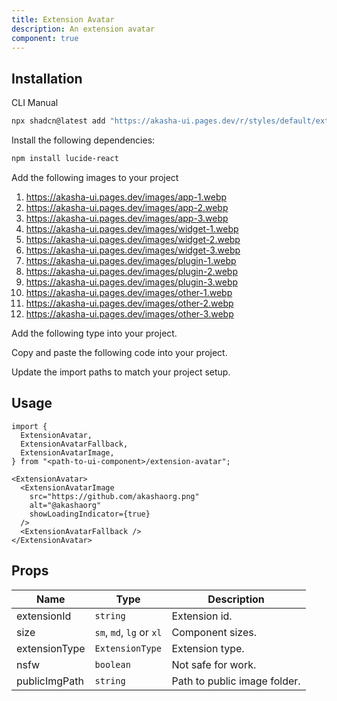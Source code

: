 ```yaml
---
title: Extension Avatar
description: An extension avatar
component: true
---
```


<ComponentPreview name="extension-avatar-demo" />

## Installation

<Tabs defaultValue="cli">

<TabsList>
  <TabsTrigger value="cli">CLI</TabsTrigger>
  <TabsTrigger value="manual">Manual</TabsTrigger>
</TabsList>
<TabsContent value="cli">

```bash
npx shadcn@latest add "https://akasha-ui.pages.dev/r/styles/default/extension-avatar.json"
```

</TabsContent>

<TabsContent value="manual">

<Steps>

<Step>Install the following dependencies:</Step>

```bash
npm install lucide-react
```

<Step>Add the following images to your project</Step>

1. https://akasha-ui.pages.dev/images/app-1.webp
2. https://akasha-ui.pages.dev/images/app-2.webp
3. https://akasha-ui.pages.dev/images/app-3.webp
4. https://akasha-ui.pages.dev/images/widget-1.webp
5. https://akasha-ui.pages.dev/images/widget-2.webp
6. https://akasha-ui.pages.dev/images/widget-3.webp
7. https://akasha-ui.pages.dev/images/plugin-1.webp
8. https://akasha-ui.pages.dev/images/plugin-2.webp
9. https://akasha-ui.pages.dev/images/plugin-3.webp
10. https://akasha-ui.pages.dev/images/other-1.webp
11. https://akasha-ui.pages.dev/images/other-2.webp
12. https://akasha-ui.pages.dev/images/other-3.webp

<Step>Add the following type into your project.</Step>

<ComponentSource name="extension-type" />

<Step>Copy and paste the following code into your project.</Step>

<ComponentSource name="extension-avatar" />

<Step>Update the import paths to match your project setup.</Step>

</Steps>

</TabsContent>

</Tabs>

## Usage

```tsx
import {
  ExtensionAvatar,
  ExtensionAvatarFallback,
  ExtensionAvatarImage,
} from "<path-to-ui-component>/extension-avatar";
```

```tsx
<ExtensionAvatar>
  <ExtensionAvatarImage
    src="https://github.com/akashaorg.png"
    alt="@akashaorg"
    showLoadingIndicator={true}
  />
  <ExtensionAvatarFallback />
</ExtensionAvatar>
```

## Props

| Name          | Type                     | Description                  |
| ------------- | ------------------------ | ---------------------------- |
| extensionId   | `string`                 | Extension id.                |
| size          | `sm`, `md`, `lg` or `xl` | Component sizes.             |
| extensionType | `ExtensionType`          | Extension type.              |
| nsfw          | `boolean`                | Not safe for work.           |
| publicImgPath | `string`                 | Path to public image folder. |
